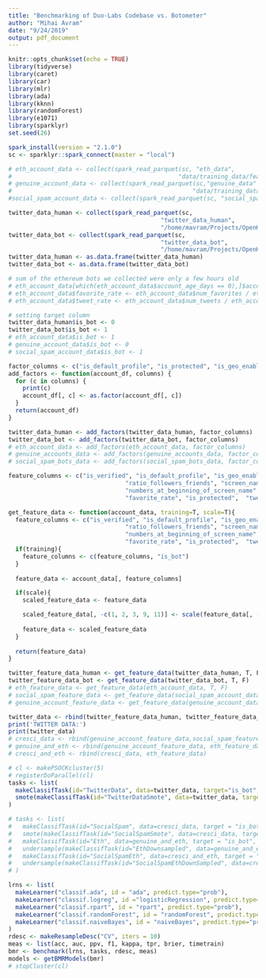 ```yaml
---
title: "Benchmarking of Duo-Labs Codebase vs. Botometer"
author: "Mihai Avram"
date: "9/24/2019"
output: pdf_document
---
```


```r
knitr::opts_chunk$set(echo = TRUE)
library(tidyverse)
library(caret)
library(car)
library(mlr)
library(ada)
library(kknn)
library(randomForest)
library(e1071)
library(sparklyr)
set.seed(26)
```

```r
spark_install(version = "2.1.0")
sc <- sparklyr::spark_connect(master = "local")
```

```r
# eth_account_data <- collect(spark_read_parquet(sc, "eth_data",
#                                               "data/training_data/featurized/eth-bots/accounts/data"))$data.frame
# genuine_account_data <- collect(spark_read_parquet(sc,"genuine_data" ,
#                                                   "data/training_data/featurized/genuine-accounts/accounts/data"))$data.frame
#social_spam_account_data <- collect(spark_read_parquet(sc, "social_spam_data",                                             #"data/training_data/featurized/bots/accounts/data"))$data.frame

twitter_data_human <- collect(spark_read_parquet(sc, 
                                           "twitter_data_human",
                                           "/home/mavram/Projects/OpenKasm/TwitterReposAnalysis/output-analysis/test3/"))
twitter_data_bot <- collect(spark_read_parquet(sc, 
                                           "twitter_data_bot",
                                           "/home/mavram/Projects/OpenKasm/TwitterReposAnalysis/output-analysis/test3/"))
twitter_data_human <- as.data.frame(twitter_data_human)
twitter_data_bot <- as.data.frame(twitter_data_bot)
```

```r
# sum of the ethereum bots we collected were only a few hours old
# eth_account_data[which(eth_account_data$account_age_days == 0),]$account_age_days <- 1
# eth_account_data$favorite_rate <- eth_account_data$num_favorites / eth_account_data$account_age_days
# eth_account_data$tweet_rate <- eth_account_data$num_tweets / eth_account_data$account_age_days

# setting target column
twitter_data_human$is_bot <- 0
twitter_data_bot$is_bot <- 1
# eth_account_data$is_bot <- 1
# genuine_account_data$is_bot <- 0
# social_spam_account_data$is_bot <- 1

```

```r
factor_columns <- c("is_default_profile", "is_protected", "is_geo_enabled", "is_verified", "is_bot")
add_factors <- function(account_df, columns) {
  for (c in columns) {
    print(c)
    account_df[, c] <- as.factor(account_df[, c])
  }
  return(account_df)
}

twitter_data_human <- add_factors(twitter_data_human, factor_columns)
twitter_data_bot <- add_factors(twitter_data_bot, factor_columns)
# eth_account_data <- add_factors(eth_account_data, factor_columns)
# genuine_accounts_data <- add_factors(genuine_accounts_data, factor_columns)
# social_spam_bots_data <- add_factors(social_spam_bots_data, factor_columns)
```

```r
feature_columns <- c("is_verified", "is_default_profile", "is_geo_enabled",
                                 "ratio_followers_friends", "screen_name_entropy",
                                 "numbers_at_beginning_of_screen_name", "numbers_at_end_of_screen_name",
                                 "favorite_rate", "is_protected",  "tweet_rate", "is_bot")

get_feature_data <- function(account_data, training=T, scale=T){
  feature_columns <- c("is_verified", "is_default_profile", "is_geo_enabled",
                                 "ratio_followers_friends", "screen_name_entropy",
                                 "numbers_at_beginning_of_screen_name", "numbers_at_end_of_screen_name",
                                 "favorite_rate", "is_protected",  "tweet_rate")
  if(training){
    feature_columns <- c(feature_columns, "is_bot")
  }
  
  feature_data <- account_data[, feature_columns]

  if(scale){
    scaled_feature_data <- feature_data

    scaled_feature_data[, -c(1, 2, 3, 9, 11)] <- scale(feature_data[, -c(1, 2, 3, 9, 11)]) 
    
    feature_data <- scaled_feature_data
  }
  
  return(feature_data)
}

twitter_feature_data_human <- get_feature_data(twitter_data_human, T, F)
twitter_feature_data_bot <- get_feature_data(twitter_data_bot, T, F)
# eth_feature_data <- get_feature_data(eth_account_data, T, F)
# social_spam_feature_data <- get_feature_data(social_spam_account_data, T, F)
# genuine_account_feature_data <- get_feature_data(genuine_account_data, T, F)
```

```r
twitter_data <- rbind(twitter_feature_data_human, twitter_feature_data_bot)
print('TWITTER DATA:')
print(twitter_data)
# cresci_data <- rbind(genuine_account_feature_data,social_spam_feature_data)
# genuine_and_eth <- rbind(genuine_account_feature_data, eth_feature_data)
# cresci_and_eth <- rbind(cresci_data, eth_feature_data)
```

```r
# cl <- makePSOCKcluster(5)
# registerDoParallel(cl)
tasks <- list( 
  makeClassifTask(id="TwitterData", data=twitter_data, target="is_bot", positive="1"),
  smote(makeClassifTask(id="TwitterDataSmote", data=twitter_data, target="is_bot", positive="1"), rate=1.33)
)

# tasks <- list( 
#   makeClassifTask(id="SocialSpam", data=cresci_data, target = "is_bot", positive = "1"),
#   smote(makeClassifTask(id="SocialSpamSmote", data=cresci_data, target = "is_bot", positive = "1"), rate=1.33),
#   makeClassifTask(id="Eth", data=genuine_and_eth, target = "is_bot", positive = "1"),
#   undersample(makeClassifTask(id="EthDownsampled", data=genuine_and_eth, target = "is_bot", positive = "1"), rate=0.5),
#   makeClassifTask(id="SocialSpamEth", data=cresci_and_eth, target = "is_bot", positive = "1"),
#   undersample(makeClassifTask(id="SocialSpamEthDownSampled", data=cresci_and_eth, target = "is_bot", positive = "1"), rate=.33)
# )

lrns <- list(
  makeLearner("classif.ada", id = "ada", predict.type="prob"), 
  makeLearner("classif.logreg", id ="logisticRegression", predict.type="prob"), 
  makeLearner("classif.rpart", id = "rpart", predict.type="prob"),
  makeLearner("classif.randomForest", id = "randomForest", predict.type="prob"),
  makeLearner("classif.naiveBayes", id = "naiveBayes", predict.type="prob")
)
rdesc <- makeResampleDesc("CV", iters = 10)
meas <- list(acc, auc, ppv, f1, kappa, tpr, brier, timetrain)
bmr <- benchmark(lrns, tasks, rdesc, meas)
models <- getBMRModels(bmr)
# stopCluster(cl)
```